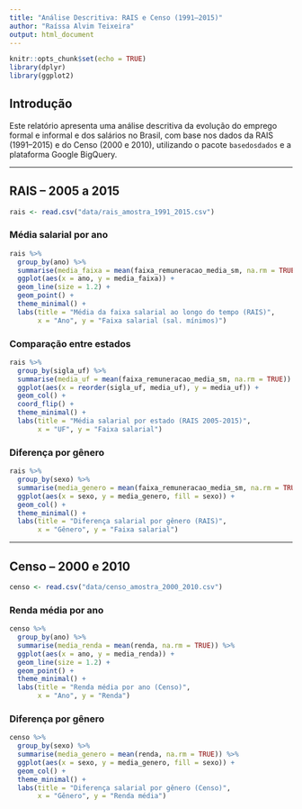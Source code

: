 ```yaml
---
title: "Análise Descritiva: RAIS e Censo (1991–2015)"
author: "Raíssa Alvim Teixeira"
output: html_document
---
```


```r
knitr::opts_chunk$set(echo = TRUE)
library(dplyr)
library(ggplot2)
```

## Introdução

Este relatório apresenta uma análise descritiva da evolução do emprego formal e informal e dos salários no Brasil, com base nos dados da RAIS (1991–2015) e do Censo (2000 e 2010), utilizando o pacote `basedosdados` e a plataforma Google BigQuery.

---

## RAIS – 2005 a 2015

```r
rais <- read.csv("data/rais_amostra_1991_2015.csv")
```

### Média salarial por ano

```r
rais %>%
  group_by(ano) %>%
  summarise(media_faixa = mean(faixa_remuneracao_media_sm, na.rm = TRUE)) %>%
  ggplot(aes(x = ano, y = media_faixa)) +
  geom_line(size = 1.2) +
  geom_point() +
  theme_minimal() +
  labs(title = "Média da faixa salarial ao longo do tempo (RAIS)",
       x = "Ano", y = "Faixa salarial (sal. mínimos)")
```

### Comparação entre estados

```r
rais %>%
  group_by(sigla_uf) %>%
  summarise(media_uf = mean(faixa_remuneracao_media_sm, na.rm = TRUE)) %>%
  ggplot(aes(x = reorder(sigla_uf, media_uf), y = media_uf)) +
  geom_col() +
  coord_flip() +
  theme_minimal() +
  labs(title = "Média salarial por estado (RAIS 2005-2015)",
       x = "UF", y = "Faixa salarial")
```

### Diferença por gênero

```r
rais %>%
  group_by(sexo) %>%
  summarise(media_genero = mean(faixa_remuneracao_media_sm, na.rm = TRUE)) %>%
  ggplot(aes(x = sexo, y = media_genero, fill = sexo)) +
  geom_col() +
  theme_minimal() +
  labs(title = "Diferença salarial por gênero (RAIS)",
       x = "Gênero", y = "Faixa salarial")
```

---

## Censo – 2000 e 2010

```r
censo <- read.csv("data/censo_amostra_2000_2010.csv")
```

### Renda média por ano

```r
censo %>%
  group_by(ano) %>%
  summarise(media_renda = mean(renda, na.rm = TRUE)) %>%
  ggplot(aes(x = ano, y = media_renda)) +
  geom_line(size = 1.2) +
  geom_point() +
  theme_minimal() +
  labs(title = "Renda média por ano (Censo)",
       x = "Ano", y = "Renda")
```

### Diferença por gênero

```r
censo %>%
  group_by(sexo) %>%
  summarise(media_genero = mean(renda, na.rm = TRUE)) %>%
  ggplot(aes(x = sexo, y = media_genero, fill = sexo)) +
  geom_col() +
  theme_minimal() +
  labs(title = "Diferença salarial por gênero (Censo)",
       x = "Gênero", y = "Renda média")
```
